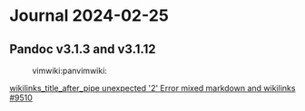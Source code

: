 = Journal 2024-02-25 =

== Pandoc v3.1.3 and v3.1.12 ==
:vimwiki:panvimwiki:

{{{bash
# pandoc 3.1.3
# Features: +server +lua
# Scripting engine: Lua 5.4
printf 'Messina ([2007](#ref-TSTF-475-Ar1))\n\n([[#ref-TSTF-475-Ar1|2007]])' |
pandoc \
  --from=markdown+wikilinks_title_after_pipe-task_lists \
  --to=markdown \
  --standalone \
  --wrap=none
Messina ([2007](#ref-TSTF-475-Ar1))

# pandoc 3.1.12.1
# Features: +server +lua
# Scripting engine: Lua 5.4
echo 'Messina ([2007](#ref-TSTF-475-Ar1))' | pandoc \
--from=markdown+wikilinks_title_after_pipe-task_lists \
--to=gfm \
--standalone \
--wrap=none
Error at (line 1, column 11):
unexpected '2'
Messina ([2007](#ref-TSTF-475-Ar1))
}}}

[[https://github.com/jgm/pandoc/issues/9510#issue-2152867988|wikilinks_title_after_pipe unexpected '2' Error mixed markdown and wikilinks #9510]]
